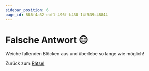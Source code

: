 ```yaml
---
sidebar_position: 6
page_id: 886f4a32-ebf1-496f-b438-14f539c48844
---
```



# Falsche Antwort 😑

Weiche fallenden Blöcken aus und überlebe so lange wie möglich!

<Game />

Zurück zum  [Rätsel](https://mint-26e.gbsl.website/vlryak)